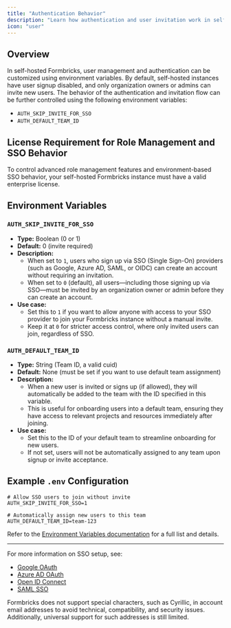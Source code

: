 ```yaml
---
title: "Authentication Behavior"
description: "Learn how authentication and user invitation work in self-hosted Formbricks deployments."
icon: "user"
---
```


## Overview

In self-hosted Formbricks, user management and authentication can be customized using environment variables. By default, self-hosted instances have user signup disabled, and only organization owners or admins can invite new users. The behavior of the authentication and invitation flow can be further controlled using the following environment variables:

- `AUTH_SKIP_INVITE_FOR_SSO`
- `AUTH_DEFAULT_TEAM_ID`

## License Requirement for Role Management and SSO Behavior

<Note>
  To control advanced role management features and environment-based SSO behavior, your self-hosted Formbricks
  instance must have a valid enterprise license.
</Note>

## Environment Variables

### `AUTH_SKIP_INVITE_FOR_SSO`

- **Type:** Boolean (0 or 1)
- **Default:** 0 (invite required)
- **Description:**
  - When set to `1`, users who sign up via SSO (Single Sign-On) providers (such as Google, Azure AD, SAML, or OIDC) can create an account without requiring an invitation.
  - When set to `0` (default), all users—including those signing up via SSO—must be invited by an organization owner or admin before they can create an account.
- **Use case:**
  - Set this to `1` if you want to allow anyone with access to your SSO provider to join your Formbricks instance without a manual invite.
  - Keep it at `0` for stricter access control, where only invited users can join, regardless of SSO.

### `AUTH_DEFAULT_TEAM_ID`

- **Type:** String (Team ID, a valid cuid)
- **Default:** None (must be set if you want to use default team assignment)
- **Description:**
  - When a new user is invited or signs up (if allowed), they will automatically be added to the team with the ID specified in this variable.
  - This is useful for onboarding users into a default team, ensuring they have access to relevant projects and resources immediately after joining.
- **Use case:**
  - Set this to the ID of your default team to streamline onboarding for new users.
  - If not set, users will not be automatically assigned to any team upon signup or invite acceptance.

## Example `.env` Configuration

```env
# Allow SSO users to join without invite
AUTH_SKIP_INVITE_FOR_SSO=1

# Automatically assign new users to this team
AUTH_DEFAULT_TEAM_ID=team-123
```

Refer to the [Environment Variables documentation](./configuration/environment-variables) for a full list and details.

---

For more information on SSO setup, see:

- [Google OAuth](./configuration/auth-sso/google-oauth)
- [Azure AD OAuth](./configuration/auth-sso/azure-ad-oauth)
- [Open ID Connect](./configuration/auth-sso/open-id-connect)
- [SAML SSO](./configuration/auth-sso/saml-sso)

<Note>
  Formbricks does not support special characters, such as Cyrillic, in account email addresses to avoid technical, compatibility, and security issues. Additionally, universal support for such addresses is still limited. 
</Note>
